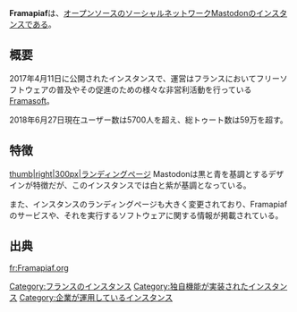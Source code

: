 {{Infobox instance
|Name = Framapiaf
|Image = [[ファイル:Logo de Framapiaf.png|300px]]
|Domain = https://framapiaf.org/
|Admin = [https://framapiaf.org/@Framasoft Framasoft]
|Country = フランス
|Start = 2017年4月11日<ref>https://framapiaf.org/@spf/2</ref>
|SourceCode = [https://framagit.org/framasoft/framapiaf Framagit]
}}
'''Framapiaf'''は、[[オープンソース]]の[[ソーシャル・ネットワーキング・サービス|ソーシャルネットワーク]][[Mastodon]]の[[インスタンス]]である。 

== 概要 ==
2017年4月11日に公開されたインスタンスで、運営はフランスにおいてフリーソフトウェアの普及やその促進のための様々な非営利活動を行っている[[w:fr:Framasoft|Framasoft]]。

2018年6月27日現在ユーザー数は5700人を超え、総トゥート数は59万を超す。

== 特徴 ==
[[ファイル:Page_d’accueil_de_Framapiaf.png|thumb|right|300px|ランディングページ]]
Mastodonは黒と青を基調とするデザインが特徴だが、このインスタンスでは白と紫が基調となっている。

また、インスタンスのランディングページも大きく変更されており、Framapiafのサービスや、それを実行するソフトウェアに関する情報が掲載されている。

== 出典 ==
<references />

[[Category:フランスのインスタンス]]
[[Category:独自機能が実装されたインスタンス]]
[[Category:企業が運用しているインスタンス]]
[[fr:Framapiaf.org]]